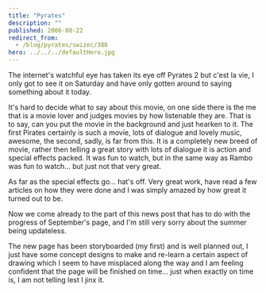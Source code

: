 ```yaml
---
title: "Pyrates"
description: ""
published: 2006-08-22
redirect_from:
  - /blog/pyrates/swizec/386
hero: ../../../defaultHero.jpg
---
```


The internet's watchful eye has taken its eye off Pyrates 2 but c'est la vie, I only got to see it on Saturday and have only gotten around to saying something about it today.

It's hard to decide what to say about this movie, on one side there is the me that is a movie lover and judges movies by how listenable they are. That is to say, can you put the movie in the background and just hearken to it. The first Pirates certainly is such a movie, lots of dialogue and lovely music, awesome, the second, sadly, is far from this. It is a completely new breed of movie, rather then telling a great story with lots of dialogue it is action and special effects packed. It was fun to watch, but in the same way as Rambo was fun to watch... but just not that very great.

As far as the special effects go... hat's off. Very great work, have read a few articles on how they were done and I was simply amazed by how great it turned out to be.

Now we come already to the part of this news post that has to do with the progress of September's page, and I'm still very sorry about the summer being updateless.

The new page has been storyboarded (my first) and is well planned out, I just have some concept designs to make and re-learn a certain aspect of drawing which I seem to have misplaced along the way and I am feeling confident that the page will be finished on time... just when exactly on time is, I am not telling lest I jinx it.
